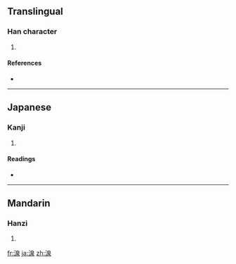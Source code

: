 ==Translingual==

===Han character===
{{Han char|rn=85|rad=水|as=09|sn=12|four=|canj=水竹日水 (EHAE)}}

# {{defn|Han|sort=水09}}

====References====
* {{Han ref|kx=0638.340|dkj=17892|dj=1045.190|hdz=31681.050|uh=6E76|ud=28278}}

----

==Japanese==

===Kanji===
{{ja-kanji|grade=|rs=水09}}

# {{defn|Japanese}}

====Readings====
* {{ja-readings|on=[[せん]] (sen)|kun=[[いずみ]] (izumi)}}

----

==Mandarin==

===Hanzi===
{{cmn-hanzi|pin=[[quán]] ([[quan2]])|wg=ch'üan<sup>2</sup>}}

# {{defn|Mandarin}}

[[fr:湶]]
[[ja:湶]]
[[zh:湶]]
